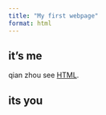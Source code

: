 ```yaml
---
title: "My first webpage"
format: html
---
```


## it's me
qian zhou see [HTML](hallo.html).


## its you 



